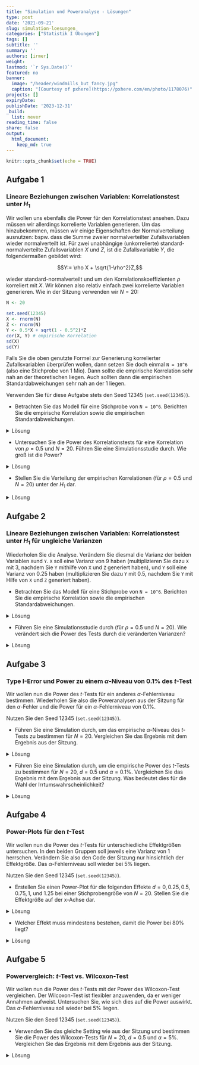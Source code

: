 ```yaml
---
title: "Simulation und Poweranalyse - Lösungen" 
type: post
date: '2021-09-21' 
slug: simulation-loesungen 
categories: ["Statistik I Übungen"] 
tags: [] 
subtitle: ''
summary: '' 
authors: [irmer] 
weight:
lastmod: '`r Sys.Date()`'
featured: no
banner:
  image: "/header/windmills_but_fancy.jpg"
  caption: "[Courtesy of pxhere](https://pxhere.com/en/photo/1178076)"
projects: []
expiryDate: 
publishDate: '2023-12-31'
_build:
  list: never
reading_time: false
share: false
output:
  html_document:
    keep_md: true
---
```



```r
knitr::opts_chunk$set(echo = TRUE)
```


## Aufgabe 1
### Lineare Beziehungen zwischen Variablen: Korrelationstest unter $H_1$
Wir wollen uns ebenfalls die Power für den Korrelationstest ansehen. Dazu müssen wir allerdings korrelierte Variablen generieren. Um das hinzubekommen, müssen wir einige Eigenschaften der Normalverteilung ausnutzen: bspw. dass die Summe zweier normalverteilter Zufallsvariablen wieder normalverteilt ist. Für zwei unabhängige (unkorrelierte) standard-normalverteilte Zufallsvariablen $X$ und $Z$, ist die Zufallsvariable $Y$, die folgendermaßen gebildet wird:

$$Y:= \rho X + \sqrt{1-\rho^2}Z,$$

wieder standard-normalverteilt und um den Korrelationskoeffizienten $\rho$ korreliert mit $X$. Wir können also relativ einfach zwei korrelierte Variablen generieren. Wie in der Sitzung verwenden wir $N=20$:

```r
N <- 20

set.seed(12345)
X <- rnorm(N)
Z <- rnorm(N)
Y <- 0.5*X + sqrt(1 - 0.5^2)*Z
cor(X, Y) # empirische Korrelation
sd(X) 
sd(Y)
```

Falls Sie die oben genutzte Formel zur Generierung korrelierter Zufallsvariablen überprüfen wollen, dann setzen Sie doch einmal `N = 10^6` (also eine Stichprobe von 1 Mio). Dann sollte die empirische Korrelation sehr nah an der theoretischen liegen. Auch sollten dann die empirischen Standardabweichungen sehr nah an der 1 liegen.

Verwenden Sie für diese Aufgabe stets den Seed 12345 (`set.seed(12345)`).


* Betrachten Sie das Modell für eine Stichprobe von `N = 10^6`. Berichten Sie die empirische Korrelation sowie die empirischen Standardabweichungen.

<details><summary>Lösung</summary>
```r
N <- 10^6

set.seed(12345)
X <- rnorm(N)
Z <- rnorm(N)
Y <- 0.5*X + sqrt(1 - 0.5^2)*Z
cor(X, Y) # empirische Korrelation
sd(X) 
sd(Y)
```

Die Korrelation liegt bei $\hat{\rho}_{XY}=$`r round(cor(X, Y), 4)` und liegt damit sehr nah an der theoretischen (wahren) 0.5. Die beiden Standardabweichungen liegen bei $\hat{\sigma}_X=$ `r round(sd(X), 4)` und  $\hat{\sigma}_Y=$ `r round(sd(Y), 4)` und damit beide sehr nah an der theoretischen (wahren) 1.

</details>


* Untersuchen Sie die Power des Korrelationstests für eine Korrelation von $\rho=0.5$ und $N = 20$. Führen Sie eine Simulationsstudie durch. Wie groß ist die Power?

<details><summary>Lösung</summary>
```r
N <- 20
set.seed(12345)
pcor_H1 <- replicate(n = 10000, expr = {X <- rnorm(N)
                                        Z <- rnorm(N)
                                        Y <- 0.5*X + sqrt(1 - 0.5^2)*Z
                                        cortestH1 <- cor.test(X, Y)
                                        cortestH1$p.value})
mean(pcor_H1 < 0.05) # empirische Power
```

Die Power des Korrelationstests für eine Korrelation von 0.5 für $N=20$ liegt bei `r mean(pcor_H1 < 0.05)*100`%.

</details>



* Stellen Sie die Verteilung  der empirischen Korrelationen (für $\rho=0.5$ und $N=20$) unter der $H_1$ dar.


<details><summary>Lösung</summary>
```r
set.seed(12345)
cors_H1 <- replicate(n = 10000, expr = {X <- rnorm(N)
                                        Z <- rnorm(N)
                                        Y <- 0.5*X + sqrt(1 - 0.5^2)*Z
                                        cor(X, Y)})
summary(cors_H1)
hist(cors_H1, breaks = 50)
```
Die Verteilung der Korrelationen ist nicht normalverteilt. Die Verteilung ist links-schief/rechts-steil. Wir erkennen, dass Korrelationen zwischen `r round(min(cors_H1), 4)` und `r round(max(cors_H1), 4)` liegen. Die mittlere Korrelation liegt bei `r round(mean(cors_H1), 4)`, der Median der Korrelationen liegt bei `r round(median(cors_H1), 4)`. Die zentralen Tendenzen liegt also sehr nah an der theoretischen Korrelation von 0.5.

</details>


## Aufgabe 2
### Lineare Beziehungen zwischen Variablen: Korrelationstest unter $H_1$ für ungleiche Varianzen

Wiederholen Sie die Analyse. Verändern Sie diesmal die Varianz der beiden Variablen `X`und `Y`. `X` soll eine Varianz von 9 haben (multiplizieren Sie dazu `X` mit 3, nachdem Sie `Y` mithilfe von `X` und `Z` generiert haben), und `Y` soll eine Varianz von 0.25 haben (multiplizieren Sie dazu `Y` mit 0.5, nachdem Sie `Y` mit Hilfe von `X` und `Z` generiert haben). 

* Betrachten Sie das Modell für eine Stichprobe von `N = 10^6`. Berichten Sie die empirische Korrelation sowie die empirischen Standardabweichungen.

<details><summary>Lösung</summary>
```r
N <- 10^6

set.seed(12345)
X <- rnorm(N)
Z <- rnorm(N)
Y <- 0.5*X + sqrt(1 - 0.5^2)*Z
X_new <- 3*X
Y_new <- 0.5*Y
cor(X_new, Y_new) # empirische Korrelation
sd(X_new) 
sd(Y_new)
```

Die Korrelation liegt bei $\hat{\rho}_{X_\text{new}Y_\text{new}}=$`r round(cor(X_new, Y_new), 4)` und liegt damit sehr nah an der theoretischen (wahren) 0.5. Insbesondere ist diese Korrelation gleich der Korrelation zwischen X und Y von oben! Das liegt daran, dass die Varianz die Korrelation nicht beeinflusst. Die beiden Standardabweichungen liegen bei $\hat{\sigma}_{X_\text{new}}=$ `r round(sd(X_new), 4)` und  $\hat{\sigma}_{Y_\text{new}}=$ `r round(sd(Y_new), 4)` und damit beide sehr nah an der theoretischen (wahren) dran. Diese entsprechen gerade den Vorfaktoren, die wir daran multipliziert haben. Also 3 für $X_\text{new}$ und 0.5 für $Y_\text{new}$.

</details>


* Führen Sie eine Simulationsstudie durch (für $\rho=0.5$ und $N=20$). Wie verändert sich die Power des Tests durch die veränderten Varianzen?


<details><summary>Lösung</summary>
```r
N <- 20
set.seed(12345)
pcor_H1_new <- replicate(n = 10000, expr = {X <- rnorm(N)
                                            Z <- rnorm(N)
                                            Y <- 0.5*X + sqrt(1 - 0.5^2)*Z
                                            X_new <- 3*X
                                            Y_new <- 0.5*Y
                                            cortestH1 <- cor.test(X_new, Y_new)
                                            cortestH1$p.value})
mean(pcor_H1_new < 0.05) # empirische Power
```

Die Power des Korrelationstests für eine Korrelation von 0.5 für $N=20$ und Variablen mit Varianzen von 9 und 0.25 liegt bei `r mean(pcor_H1_new < 0.05)*100`%. Diese Power ist identisch zur Power zuvor. Das zeigt uns, dass die Power des Korrelationstests unter Voraussetzung der Normalverteilung nur von der Korrelationsgröße, aber nicht von der Varianz der Variablen, abhängt. (Natürlich dürfen wir nicht eine Variable mit 0 multiplizieren, da das zu einer Konstanten führt, die immer eine Korrelation von 0 mit allen anderen Zufallsvariablen hat.)

</details>


## Aufgabe 3
### Type I-Error und Power zu einem $\alpha$-Niveau von $0.1\%$ des $t$-Test

Wir wollen nun die Power des $t$-Tests für ein anderes $\alpha$-Fehlerniveau bestimmen. Wiederholen Sie also die Poweranalysen aus der Sitzung für den $\alpha$-Fehler und die Power für ein $\alpha$-Fehlerniveau von $0.1\%$.

Nutzen Sie den Seed 12345 (`set.seed(12345)`).

* Führen Sie eine Simulation durch, um das empirische $\alpha$-Niveau des $t$-Tests zu bestimmen für $N=20$. Vergleichen Sie das Ergebnis mit dem Ergebnis aus der Sitzung.

<details><summary>Lösung</summary>

```r
N <- 20
set.seed(12345)
pt_H0 <- replicate(n = 10000, expr = {X <- rnorm(N)
                                      Y <- rnorm(N) 
                                      ttestH1 <- t.test(X, Y, var.equal = TRUE)
                                      ttestH1$p.value})
mean(pt_H0 < 0.001) # empirischer Alpha-Fehler
```
Der empirische $\alpha$-Fehler liegt bei `r mean(mean(pt_H0 < 0.001))*100`% und liegt damit sehr nah an dem vorgegebenem Niveau von $\alpha = 0.1\%$. In der Sitzung hatten wir einen empirischen $\alpha$-Fehler, der sehr nah an den theoretischen $5\%$ lag. Der Unterschied ist zu erwarten, da wir das vorgegebene $\alpha$-Fehlerniveau verändert haben!


</details>


* Führen Sie eine Simulation durch, um die empirische Power des $t$-Tests zu bestimmen für $N=20$, $d = 0.5$ und $\alpha = 0.1\%$. Vergleichen Sie das Ergebnis mit dem Ergebnis aus der Sitzung. Was bedeutet dies für die Wahl der Irrtumswahrscheinlichkeit?

<details><summary>Lösung</summary>

```r
set.seed(12345)
pt_H1 <- replicate(n = 10000, expr = {X <- rnorm(N)
                                      Y <- rnorm(N) + 0.5
                                      ttestH1 <- t.test(X, Y, var.equal = TRUE)
                                      ttestH1$p.value})
mean(pt_H1 < 0.001) # empirische Power
```
Die empirische Power liegt bei `r mean(pt_H1 < 0.001)*100`%. Dieser Wert fällt nun deutlich geringer aus, als die `r mean(pt_H1 < 0.05)*100`%, die wir in der Sitzung beobachtet hatten. Dies zeigt nochmal deutlich auf, dass wenn wir unsere Irrtumswahrscheinlichkeit drastisch reduzieren wollen, wir in Kauf nehmen, dass die Power einen Effekt zu finden, wenn dieser da ist, deutlich eingeschränkt wird!

Sie können sich die Power auch für andere Irrtumswahrscheinlichkeiten anschauen, indem Sie die `0.001` ersetzen durch Ihre gewünschte Irrtumswahrscheinlichkeit!

</details>


## Aufgabe 4
### Power-Plots für den $t$-Test

Wir wollen nun die Power des $t$-Tests für unterschiedliche Effektgrößen untersuchen. In den beiden Gruppen soll jeweils eine Varianz von 1 herrschen. Verändern Sie also den Code der Sitzung nur hinsichtlich der Effektgröße. Das $\alpha$-Fehlerniveau soll wieder bei $5\%$ liegen.

Nutzen Sie den Seed 12345 (`set.seed(12345)`).

* Erstellen Sie einen Power-Plot für die folgenden Effekte $d = 0, 0.25, 0.5, 0.75, 1,$ und $1.25$ bei einer Stichprobengröße von $N = 20$. Stellen Sie die Effektgröße auf der x-Achse dar.


<details><summary>Lösung</summary>

```r
set.seed(12345)
pt_H1_0 <- replicate(n = 10000, expr = {X <- rnorm(20)
                                        Y <- rnorm(20) 
                                        ttestH1 <- t.test(X, Y, var.equal = TRUE)
                                        ttestH1$p.value})
pt_H1_0.25 <- replicate(n = 10000, expr = {X <- rnorm(20)
                                           Y <- rnorm(20) + 0.25 
                                           ttestH1 <- t.test(X, Y, var.equal = TRUE)
                                           ttestH1$p.value})
pt_H1_0.5 <- replicate(n = 10000, expr = {X <- rnorm(20)
                                          Y <- rnorm(20) + 0.5 
                                          ttestH1 <- t.test(X, Y, var.equal = TRUE)
                                          ttestH1$p.value})
pt_H1_0.75 <- replicate(n = 10000, expr = {X <- rnorm(20)
                                           Y <- rnorm(20) + 0.75 
                                           ttestH1 <- t.test(X, Y, var.equal = TRUE)
                                           ttestH1$p.value})
pt_H1_1 <- replicate(n = 10000, expr = {X <- rnorm(20)
                                        Y <- rnorm(20) + 1 
                                        ttestH1 <- t.test(X, Y, var.equal = TRUE)
                                        ttestH1$p.value})
pt_H1_1.25 <- replicate(n = 10000, expr = {X <- rnorm(20)
                                           Y <- rnorm(20) + 1.25 
                                           ttestH1 <- t.test(X, Y, var.equal = TRUE)
                                           ttestH1$p.value})
t_power_d <- c(mean(pt_H1_0 < 0.05),
               mean(pt_H1_0.25 < 0.05),
               mean(pt_H1_0.5 < 0.05),
               mean(pt_H1_0.75 < 0.05),
               mean(pt_H1_1 < 0.05),
               mean(pt_H1_1.25 < 0.05))
Ds <- seq(0, 1.25, 0.25)
plot(x = Ds, y = t_power_d, type = "b", main = "Power vs. d")
```

Dem Plot ist zu entnehmen, dass die Power mit steigender Effektgröße ansteigt. 

</details>


* Welcher Effekt muss mindestens bestehen, damit die Power bei $80\%$ liegt?

<details><summary>Lösung</summary>

Diesem Plot ist nun zu entnehmen, dass eine Mittelwertsdifferenz von größer 0.8 nötig ist, damit die Power hinreichend groß ist. Außerdem wird in diesem Plot auch ersichtlich, dass wenn die Mittelwertsdifferenz 0 ist, dann sind wir gerade im Fall der $H_0$ gelandet. Die Power sollte hier dann nur bei $5\%$ liegen. Falls wir negative Mittelwertsdifferenzen gewählt hätten, dann wäre der Plot identisch, nur an der x-Achse gespiegelt. 

</details>

## Aufgabe 5
### Powervergleich: $t$-Test vs. Wilcoxon-Test

Wir wollen nun die Power des $t$-Tests mit der Power des Wilcoxon-Test vergleichen. Der Wilcoxon-Test ist flexibler anzuwenden, da er weniger Annahmen aufweist. Untersuchen Sie, wie sich dies auf die Power auswirkt. Das $\alpha$-Fehlerniveau soll wieder bei $5\%$ liegen.

Nutzen Sie den Seed 12345 (`set.seed(12345)`).

* Verwenden Sie das gleiche Setting wie aus der Sitzung und bestimmen Sie die Power des Wilcoxon-Tests für $N=20$, $d = 0.5$ und $\alpha = 5\%$. Vergleichen Sie das Ergebnis mit dem Ergebnis aus der Sitzung. 

<details><summary>Lösung</summary>

```r
N <- 20
set.seed(12345)
pt_H1_t <- replicate(n = 10000, expr = {X <- rnorm(N)
                                      Y <- rnorm(N) + 0.5
                                      ttestH1 <- t.test(X, Y, var.equal = TRUE)
                                      ttestH1$p.value})
mean(pt_H1_t < 0.05) # empirische Power des t-Tests

set.seed(12345)
pt_H1_W <- replicate(n = 10000, expr = {X <- rnorm(N)
                                      Y <- rnorm(N) + 0.5
                                      wilcoxonH1 <- wilcox.test(X, Y)
                                      wilcoxonH1$p.value})
mean(pt_H1_W < 0.05) # empirische Power des Wilcoxon-Tests
```
Die empirische Power des $t$-Tests liegt bei `r mean(pt_H1_t < 0.05)*100`%.
Die empirische Power des Wilcoxon-Tests liegt bei `r mean(pt_H1_W < 0.05)*100`%. Damit fällt die Power des Wilcoxon-Test marginal geringer aus, als die des $t$-Tests. Dies lässt sich dadurch erklären, dass die Intervallskala mehr statistische Informationen trägt. Allerdings ist der $t$-Test anfälliger gegen Verstöße von Modellannahmen!

Bspw. mit solchen Fragen beschäftigen sich Methodiker:innen aus verschiedensten Disziplinen. Wenn Sie sich dafür interessieren, fragen Sie doch gerne in einer der beiden Abteilungen nach!

</details>
 

